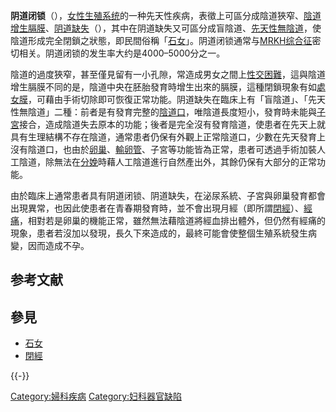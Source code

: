 {{Unreferenced|time=2014-11-30T09:33:30+00:00}}
{{medical}}
{{Infobox disease
 | Name           = 阴道闭锁
 | Image          = 
 | Caption        = 
 | DiseasesDB     = 13688
 | ICD10          = {{ICD10|Q|52|0|q|50}}
 | ICD9           = {{ICD9|623.2}}
 | ICDO           = 
 | OMIM           = 
 | MedlinePlus    = 
 | eMedicineSubj  = article
 | eMedicineTopic = 954110
 | MeshID         = 
}}

'''阴道闭锁'''（{{lang-en|'''vaginal atresia'''}}），[[女性生殖系统|女性生殖系统]]的一种先天性{{link-en|阴道發育不全|Vaginal hypoplasia}}疾病，表徵上可區分成陰道狹窄、[[陰道隔|陰道增生膈膜]]、[[阴道缺失|阴道缺失]]（{{lang-en|vaginal agenesis}}），其中在阴道缺失又可區分成盲陰道、[[先天性無陰道|先天性無陰道]]，使陰道形成完全閉鎖之狀態，即民間俗稱「[[石女|石女]]」。阴道闭锁通常与[[MRKH综合征|MRKH综合征]]密切相关。阴道闭锁的发生率大约是4000–5000分之一。

陰道的過度狹窄，甚至僅見留有一小孔隙，常造成男女之間上[[性交困難|性交困難]]，這與陰道增生膈膜不同的是，陰道中央在胚胎發育時增生出來的膈膜，這種閉鎖現象有如[[處女膜|處女膜]]，可藉由手術切除即可恢復正常功能。阴道缺失在臨床上有「盲陰道」、「先天性無陰道」二種：前者是有發育完整的[[陰道口|陰道口]]，唯陰道長度短小，發育時未能與[[子宮|子宮]]接合，造成陰道失去原本的功能；後者是完全沒有發育陰道，使患者在先天上就具有生理結構不存在陰道，通常患者仍保有外觀上正常陰道口，少數在先天發育上沒有陰道口，也由於[[卵巢|卵巢]]、[[輸卵管|輸卵管]]、子宮等功能皆為正常，患者可透過手術加裝人工陰道，除無法在[[分娩|分娩]]時藉人工陰道進行自然產出外，其餘仍保有大部分的正常功能。

由於臨床上通常患者具有阴道闭锁、阴道缺失，在泌尿系統、子宮與卵巢發育都會出現異常，也因此使患者在青春期發育時，並不會出現月經（即所謂[[閉經|閉經]]）、[[經痛|經痛]]，相對若是卵巢的機能正常，雖然無法藉陰道將經血排出體外，但仍然有經痛的現象，患者若沒加以發現，長久下來造成的{{link-en|子宫积血|hematometra}}，最終可能會使整個生殖系統發生病變，因而造成不孕。

== 参考文献 ==
{{Reflist}}

== 參見 ==
* [[石女|石女]]
* [[閉經|閉經]]

{{-}}
{{女性生殖器官先天异常}}

[[Category:婦科疾病|Category:婦科疾病]]
[[Category:妇科器官缺陷|Category:妇科器官缺陷]]